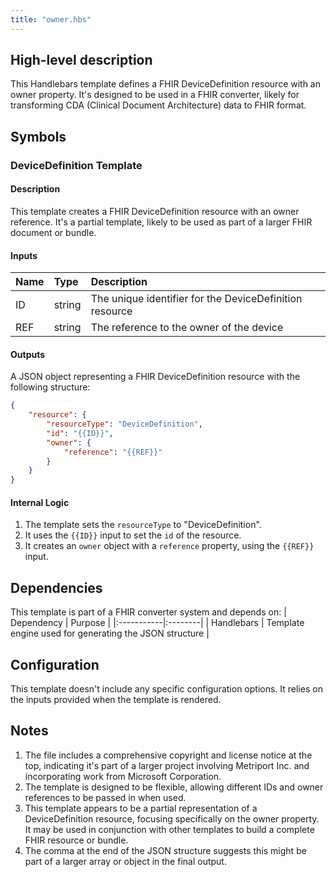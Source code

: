 ```yaml
---
title: "owner.hbs"
---
```


## High-level description
This Handlebars template defines a FHIR DeviceDefinition resource with an owner property. It's designed to be used in a FHIR converter, likely for transforming CDA (Clinical Document Architecture) data to FHIR format.

## Symbols

### DeviceDefinition Template
#### Description
This template creates a FHIR DeviceDefinition resource with an owner reference. It's a partial template, likely to be used as part of a larger FHIR document or bundle.

#### Inputs
| Name | Type | Description |
|:-----|:-----|:------------|
| ID | string | The unique identifier for the DeviceDefinition resource |
| REF | string | The reference to the owner of the device |

#### Outputs
A JSON object representing a FHIR DeviceDefinition resource with the following structure:
```json
{
    "resource": {
        "resourceType": "DeviceDefinition",
        "id": "{{ID}}",
        "owner": {
            "reference": "{{REF}}"
        }
    }
}
```

#### Internal Logic
1. The template sets the `resourceType` to "DeviceDefinition".
2. It uses the `{{ID}}` input to set the `id` of the resource.
3. It creates an `owner` object with a `reference` property, using the `{{REF}}` input.

## Dependencies
This template is part of a FHIR converter system and depends on:
| Dependency | Purpose |
|:-----------|:--------|
| Handlebars | Template engine used for generating the JSON structure |

## Configuration
This template doesn't include any specific configuration options. It relies on the inputs provided when the template is rendered.

## Notes
1. The file includes a comprehensive copyright and license notice at the top, indicating it's part of a larger project involving Metriport Inc. and incorporating work from Microsoft Corporation.
2. The template is designed to be flexible, allowing different IDs and owner references to be passed in when used.
3. This template appears to be a partial representation of a DeviceDefinition resource, focusing specifically on the owner property. It may be used in conjunction with other templates to build a complete FHIR resource or bundle.
4. The comma at the end of the JSON structure suggests this might be part of a larger array or object in the final output.
